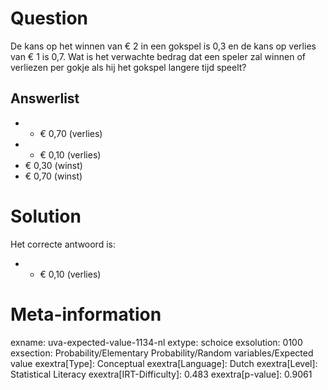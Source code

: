 Question
========

De kans op het winnen van € 2 in een gokspel is 0,3 en de kans op
verlies van € 1 is 0,7. Wat is het verwachte bedrag dat een speler zal
winnen of verliezen per gokje als hij het gokspel langere tijd speelt?\

Answerlist
----------

* - € 0,70 (verlies)
* - € 0,10 (verlies)
* € 0,30 (winst)
* € 0,70 (winst)

Solution
========

Het correcte antwoord is: 

* - € 0,10 (verlies)

Meta-information
================
exname: uva-expected-value-1134-nl
extype: schoice
exsolution: 0100
exsection: Probability/Elementary Probability/Random variables/Expected value
exextra[Type]: Conceptual
exextra[Language]: Dutch
exextra[Level]: Statistical Literacy
exextra[IRT-Difficulty]: 0.483
exextra[p-value]: 0.9061
